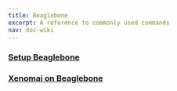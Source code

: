 ```yaml
---
title: Beaglebone
excerpt: A reference to commonly used commands
nav: doc-wiki
---
```


### [Setup Beaglebone](/docs/beaglebone-setup)

### [Xenomai on Beaglebone](/docs/beaglebone-xenomai)